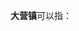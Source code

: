 '''大营镇'''可以指：
{{PRC admin/disambig|13/01/27/101/000|13/06/38/102/000|13/11/21/102/000|14/09/24/102/000|21/02/83/107/000|32/12/81/126/000|34/13/02/114/000|41/02/23/108/000|41/04/21/105/000|41/12/22/100/000|53/29/24/104/000}}
{{disambig|cat=三字中国镇名消歧义}}